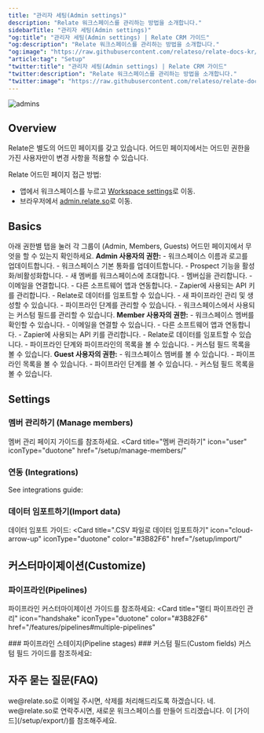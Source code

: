 ```yaml
---
title: "관리자 세팅(Admin settings)"
description: "Relate 워크스페이스를 관리하는 방법을 소개합니다."
sidebarTitle: "관리자 세팅(Admin settings)"
"og:title": "관리자 세팅(Admin settings) | Relate CRM 가이드"
"og:description": "Relate 워크스페이스를 관리하는 방법을 소개합니다."
"og:image": "https://raw.githubusercontent.com/relateso/relate-docs-kr/main/docs/images/setup/admin.png"
"article:tag": "Setup"
"twitter:title": "관리자 세팅(Admin settings) | Relate CRM 가이드"
"twitter:description": "Relate 워크스페이스를 관리하는 방법을 소개합니다."
"twitter:image": "https://raw.githubusercontent.com/relateso/relate-docs-kr/main/docs/images/setup/admin.png"
---
```

![admins](/images/setup/admin.png)

## Overview
Relate은 별도의 어드민 페이지를 갖고 있습니다. 어드민 페이지에서는 어드민 권한을 가진 사용자만이 변경 사항을 적용할 수 있습니다.

Relate 어드민 페이지 접근 방법:
- 앱에서 워크스페이스를 누르고 [Workspace settings](https://admin.relate.so/)로 이동.
- 브라우저에서 [admin.relate.so](https://admin.relate.so/)로 이동.

## Basics
아래 권한별 탭을 눌러 각 그룹이 (Admin, Members, Guests) 어드민 페이지에서 무엇을 할 수 있는지 확인하세요.
<Tabs>
<Tab title="Admins">
  **Admin 사용자의 권한:**
    - 워크스페이스 이름과 로고를 업데이트합니다.
    - 워크스페이스 기본 통화를 업데이트합니다.
    - Prospect 기능을 활성화/비활성화합니다.
    - 새 멤버를 워크스페이스에 초대합니다.
    - 멤버십을 관리합니다.
    - 이메일을 연결합니다.
    - 다른 소프트웨어 앱과 연동합니다.
    - Zapier에 사용되는 API 키를 관리합니다.
    - Relate로 데이터를 임포트할 수 있습니다.
    - 새 파이프라인 관리 및 생성할 수 있습니다.
    - 파이프라인 단계를 관리할 수 있습니다.
    - 워크스페이스에서 사용되는 커스텀 필드를 관리할 수 있습니다.
</Tab>
<Tab title="Members">
  **Member 사용자의 권한:**
    - 워크스페이스 멤버를 확인할 수 있습니다.
    - 이메일을 연결할 수 있습니다.
    - 다른 소프트웨어 앱과 연동합니다.
    - Zapier에 사용되는 API 키를 관리합니다.
    - Relate로 데이터를 임포트할 수 있습니다.
    - 파이프라인 단계와 파이프라인의 목록을 볼 수 있습니다.
    - 커스텀 필드 목록을 볼 수 있습니다.
</Tab>
<Tab title="Guests">
  **Guest 사용자의 권한:**
    - 워크스페이스 멤버를 볼 수 있습니다.
    - 파이프라인 목록을 볼 수 있습니다.
    - 파이프라인 단계를 볼 수 있습니다.
    - 커스텀 필드 목록을 볼 수 있습니다.
</Tab>
</Tabs>

## Settings

### 멤버 관리하기 (Manage members)
멤버 관리 페이지 가이드를 참조하세요.
<Card
  title="멤버 관리하기"
  icon="user"
  iconType="duotone"
  href="/setup/manage-members/"
>
</Card>

### 연동 (Integrations)
See integrations guide:
<CardGroup cols={3}>
  <Card title="Zapier 연동하기"
        icon="bolt" color="#3B82F6"
        iconType="duotone"
        href="/setup/how-to-integrate-with-zapier">
  </Card>
  <Card title="이메일 연동하기" icon="envelope" iconType="duotone" color="#3B82F6" href="/setup/email-integration-google-outlook-etc">
  </Card>
  <Card title="아폴로와 연동하기"
        icon="magnifying-glass-dollar" color="#3B82F6"
        iconType="duotone"
        href="/integrations/apollo">
  </Card>
</CardGroup>

### 데이터 임포트하기(Import data)
데이터 임포트 가이드:
<Card
  title=".CSV 파일로 데이터 임포트하기"
  icon="cloud-arrow-up"
  iconType="duotone"
  color="#3B82F6"
  href="/setup/import/"
>
</Card>

## 커스터마이제이션(Customize)
### 파이프라인(Pipelines)
파이프라인 커스터마이제이션 가이드를 참조하세요:
<Card
  title="멀티 파이프라인 관리"
  icon="handshake"
  iconType="duotone"
  color="#3B82F6"
  href="/features/pipelines#multiple-pipelines"
>
</Card>
### 파이프라인 스테이지(Pipeline stages)
<Card
  title="파이프라인 스테이지"
  icon="handshake"
  iconType="duotone"
  color="#3B82F6"
  href="/features/pipelines#pipeline-stages"
>
</Card>
### 커스텀 필드(Custom fields)
커스텀 필드 가이드를 참조하세요:
<Card
  title="커스텀 필드"
  icon="diagram-cells"
  iconType="duotone"
  color="#3B82F6"
  href="/features/custom-fields/"
>
</Card>

## 자주 묻는 질문(FAQ)

<AccordionGroup>
<Accordion title="워크스페이스를 삭제하려면 어떻게 해야 하나요?">
    we@relate.so로 이메일 주시면, 삭제를 처리해드리도록 하겠습니다.
  </Accordion>
  <Accordion title="1개 이상의 워크스페이스를 만들 수 있나요?">
    네. we@relate.so로 연락주시면, 새로운 워크스페이스를 만들어 드리겠습니다.
  </Accordion>
  <Accordion title="데이터 익스포트는 어떻게 하나요?">
    이 [가이드](/setup/export/)를 참조해주세요.
  </Accordion>
</AccordionGroup>
